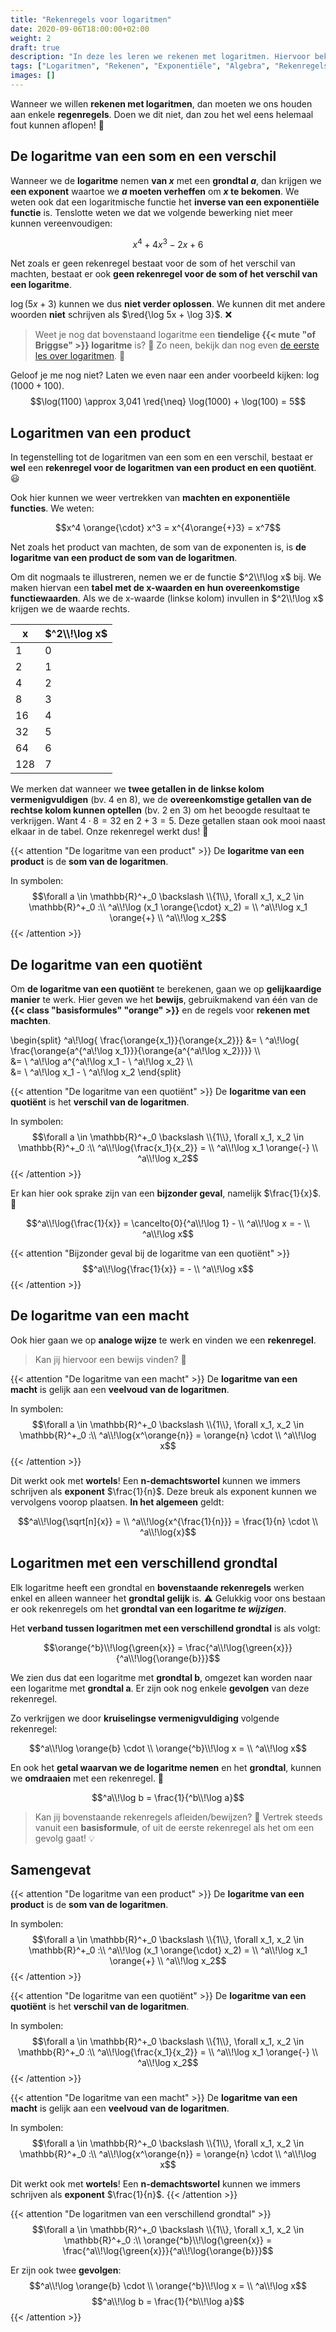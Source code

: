 ```yaml
---
title: "Rekenregels voor logaritmen"
date: 2020-09-06T18:00:00+02:00
weight: 2
draft: true
description: "In deze les leren we rekenen met logaritmen. Hiervoor bekijken we de verschillende rekenregels."
tags: ["Logaritmen", "Rekenen", "Exponentiële", "Algebra", "Rekenregels"]
images: []
---
```

Wanneer we willen **rekenen met logaritmen**, dan moeten we ons houden aan enkele **regenregels**. Doen we dit niet, dan zou het wel eens helemaal fout kunnen aflopen! 😬

## De logaritme van een som en een verschil
Wanneer we de **logaritme** nemen **van $x$** met een **grondtal $a$**, dan krijgen we **een exponent** waartoe we **$a$ moeten verheffen** om **$x$ te bekomen**. We weten ook dat een logaritmische functie het **inverse van een exponentiële functie** is. Tenslotte weten we dat we volgende bewerking niet meer kunnen vereenvoudigen:

$$x^4 + 4x^3 - 2x + 6$$

Net zoals er geen rekenregel bestaat voor de som of het verschil van machten, bestaat er ook **geen rekenregel voor de som of het verschil van een logaritme**.

$\log (5x + 3)$ kunnen we dus **niet verder oplossen**. We kunnen dit met andere woorden **niet** schrijven als $\red{\log 5x + \log 3}$. ❌
> Weet je nog dat bovenstaand logaritme een **tiendelige {{< mute "of Briggse" >}} logaritme** is? 🤔 Zo neen, bekijk dan nog even [de eerste les over logaritmen](..:logaritme). 🙌

Geloof je me nog niet? Laten we even naar een ander voorbeeld kijken: $\log(1000 + 100)$. 
$$\log(1100) \approx 3,041 \red{\neq} \log(1000) + \log(100) = 5$$

## Logaritmen van een product
In tegenstelling tot de logaritmen van een som en een verschil, bestaat er **wel** een **rekenregel voor de logaritmen van een product en een quotiënt**. 😃

Ook hier kunnen we weer vertrekken van **machten en exponentiële functies**. We weten:

$$x^4 \orange{\cdot} x^3 = x^{4\orange{+}3} = x^7$$

Net zoals het product van machten, de som van de exponenten is, is **de logaritme van een product de som van de logaritmen**. 

Om dit nogmaals te illustreren, nemen we er de functie $^2\\!\log x$ bij. We maken hiervan een **tabel met de x-waarden en hun overeenkomstige functiewaarden**. Als we de x-waarde (linkse kolom) invullen in $^2\\!\log x$ krijgen we de waarde rechts.

| x   | $^2\\!\log x$ |
|-----|---------------|
| 1   | 0             |
| 2   | 1             |
| 4   | 2             |
| 8   | 3             |
| 16  | 4             |
| 32  | 5             |
| 64  | 6             |
| 128 | 7             |

We merken dat wanneer we **twee getallen in de linkse kolom vermenigvuldigen** (bv. 4 en 8), we de **overeenkomstige getallen van de rechtse kolom kunnen optellen** (bv. 2 en 3) om het beoogde resultaat te verkrijgen. Want $4 \cdot 8 = 32$ en $2 + 3 = 5$. Deze getallen staan ook mooi naast elkaar in de tabel. Onze rekenregel werkt dus! 💪

{{< attention "De logaritme van een product" >}}
De **logaritme van een product** is de **som van de logaritmen**.

In symbolen:
$$\forall a \in \mathbb{R}^+_0 \backslash \\{1\\}, \forall x_1, x_2 \in \mathbb{R}^+_0 :\\ ^a\\!\log (x_1 \orange{\cdot} x_2) = \\ ^a\\!\log x_1 \orange{+} \\ ^a\\!\log x_2$$
{{< /attention >}}

## De logaritme van een quotiënt
Om **de logaritme van een quotiënt** te berekenen, gaan we op **gelijkaardige manier** te werk. Hier geven we het **bewijs**, gebruikmakend van één van de **{{< class "basisformules" "orange" >}}** en de regels voor **rekenen met machten**.

\begin{split}
    ^a\\!\log{ \frac{\orange{x_1}}{\orange{x_2}}} &= \\ ^a\\!\log{ \frac{\orange{a^{^a\\!\log x_1}}}{\orange{a^{^a\\!\log x_2}}}} \\\\\
    &= \\ ^a\\!\log a^{^a\\!\log x_1 - \\ ^a\\!\log x_2} \\\\\
    &= \\ ^a\\!\log x_1 - \\ ^a\\!\log x_2
\end{split}

{{< attention "De logaritme van een quotiënt" >}}
De **logaritme van een quotiënt** is het **verschil van de logaritmen**.

In symbolen:
$$\forall a \in \mathbb{R}^+_0 \backslash \\{1\\}, \forall x_1, x_2 \in \mathbb{R}^+_0 :\\ ^a\\!\log{\frac{x_1}{x_2}} = \\ ^a\\!\log x_1 \orange{-} \\ ^a\\!\log x_2$$
{{< /attention >}}

Er kan hier ook sprake zijn van een **bijzonder geval**, namelijk $\frac{1}{x}$. 🤨

$$^a\\!\log{\frac{1}{x}} = \cancelto{0}{^a\\!\log 1} - \\ ^a\\!\log x = - \\ ^a\\!\log x$$

{{< attention "Bijzonder geval bij de logaritme van een quotiënt" >}}
$$^a\\!\log{\frac{1}{x}} = - \\ ^a\\!\log x$$
{{< /attention >}}

## De logaritme van een macht
Ook hier gaan we op **analoge wijze** te werk en vinden we een **rekenregel**.
> Kan jij hiervoor een bewijs vinden? 🧐

{{< attention "De logaritme van een macht" >}}
De **logaritme van een macht** is gelijk aan een **veelvoud van de logaritmen**.

In symbolen:
$$\forall a \in \mathbb{R}^+_0 \backslash \\{1\\}, \forall x_1, x_2 \in \mathbb{R}^+_0 :\\ ^a\\!\log{x^\orange{n}} = \orange{n} \cdot \\ ^a\\!\log x$$
{{< /attention >}}

Dit werkt ook met **wortels**! Een **n-demachtswortel** kunnen we immers schrijven als **exponent** $\frac{1}{n}$. Deze breuk als exponent kunnen we vervolgens voorop plaatsen. **In het algemeen** geldt:

$$^a\\!\log{\sqrt[n]{x}} = \\ ^a\\!\log{x^{\frac{1}{n}}} = \frac{1}{n} \cdot \\ ^a\\!\log{x}$$

## Logaritmen met een verschillend grondtal
Elk logaritme heeft een grondtal en **bovenstaande rekenregels** werken enkel en alleen wanneer het **grondtal gelijk** is. ⚠️  Gelukkig voor ons bestaan er ook rekenregels om het **grondtal van een logaritme *te wijzigen***.

Het **verband tussen logaritmen met een verschillend grondtal** is als volgt:

$$\orange{^b}\\!\log{\green{x}} = \frac{^a\\!\log{\green{x}}}{^a\\!\log{\orange{b}}}$$

We zien dus dat een logaritme met **grondtal b**, omgezet kan worden naar een logaritme met **grondtal a**. Er zijn ook nog enkele **gevolgen** van deze rekenregel.

Zo verkrijgen we door **kruiselingse vermenigvuldiging** volgende rekenregel:

$$^a\\!\log \orange{b} \cdot \\ \orange{^b}\\!\log x = \\ ^a\\!\log x$$

En ook het **getal waarvan we de logaritme nemen** en het **grondtal**, kunnen we **omdraaien** met een rekenregel. 🤯

$$^a\\!\log b = \frac{1}{^b\\!\log a}$$

> Kan jij bovenstaande rekenregels afleiden/bewijzen? 🤔 Vertrek steeds vanuit een **basisformule**, of uit de eerste rekenregel als het om een gevolg gaat! 💡

## Samengevat
{{< attention "De logaritme van een product" >}}
De **logaritme van een product** is de **som van de logaritmen**.

In symbolen:
$$\forall a \in \mathbb{R}^+_0 \backslash \\{1\\}, \forall x_1, x_2 \in \mathbb{R}^+_0 :\\ ^a\\!\log (x_1 \orange{\cdot} x_2) = \\ ^a\\!\log x_1 \orange{+} \\ ^a\\!\log x_2$$
{{< /attention >}}

{{< attention "De logaritme van een quotiënt" >}}
De **logaritme van een quotiënt** is het **verschil van de logaritmen**.

In symbolen:
$$\forall a \in \mathbb{R}^+_0 \backslash \\{1\\}, \forall x_1, x_2 \in \mathbb{R}^+_0 :\\ ^a\\!\log{\frac{x_1}{x_2}} = \\ ^a\\!\log x_1 \orange{-} \\ ^a\\!\log x_2$$
{{< /attention >}}

{{< attention "De logaritme van een macht" >}}
De **logaritme van een macht** is gelijk aan een **veelvoud van de logaritmen**.

In symbolen:
$$\forall a \in \mathbb{R}^+_0 \backslash \\{1\\}, \forall x_1, x_2 \in \mathbb{R}^+_0 :\\ ^a\\!\log{x^\orange{n}} = \orange{n} \cdot \\ ^a\\!\log x$$

Dit werkt ook met **wortels**! Een **n-demachtswortel** kunnen we immers schrijven als **exponent** $\frac{1}{n}$.
{{< /attention >}}

{{< attention "De logaritmen van een verschillend grondtal" >}}
$$\forall a \in \mathbb{R}^+_0 \backslash \\{1\\}, \forall x_1, x_2 \in \mathbb{R}^+_0 :\\ \orange{^b}\\!\log{\green{x}} = \frac{^a\\!\log{\green{x}}}{^a\\!\log{\orange{b}}}$$

Er zijn ook twee **gevolgen**:
$$^a\\!\log \orange{b} \cdot \\ \orange{^b}\\!\log x = \\ ^a\\!\log x$$
$$^a\\!\log b = \frac{1}{^b\\!\log a}$$
{{< /attention >}}
